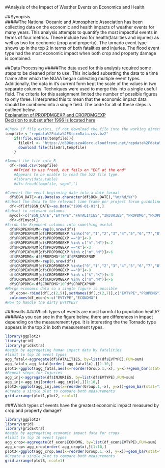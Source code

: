 #Analysis of the Impact of Weather Events on Economics and Health  

##Synopisis  
#####The National Oceanic and Atmospheric Association has been collecting data on the economic and health impacts of weather events for many years.  This analysis attempts to quantify the most impactful events in terms of four metrics.  These include two for health(fatalities and injuries) as well as two for economic (crop and property). The tornado event type shows up in the top 2 in terms of both fatalities and injuries.  The flood event type had the most economic impact when both crop and property damage is combined.


##Data Processing
#####The data used for this analysis required some steps to be cleaned prior to use.  This included subsetting the data to a time frame after which the NOAA began collecting multiple event types.  Additionally, the data in it's current form kept the scale of the values in two separate columns.  Techniques were used to merge this into a single useful field.  The criteria for this assignment limited the number of possible figures to only three. I interpreted this to mean that the economic impact data should be combined into a single field.  The code for all of these steps is outlined below.    
[Explanation of PROPDMGEXP and CROPDMGEXP](https://rstudio-pubs-static.s3.amazonaws.com/58957_37b6723ee52b455990e149edde45e5b6.html)  
[Decision to subset after 1996 is located here](https://www.coursera.org/learn/reproducible-research/discussions/weeks/4/threads/IdtP_JHzEeaePQ71AQUtYw?sort=createdAtAsc&page=1)
```{r, echo=TRUE, cache=TRUE}

#Check if file exists, if not download the file into the working directory
tempfile <-"repdata%2Fdata%2FStormData.csv.bz2"
    if(!file.exists(tempfile)){
      fileUrl <- "https://d396qusza40orc.cloudfront.net/repdata%2Fdata%2FStormData.csv.bz2"  
      download.file(fileUrl,tempfile)  
    }

#Import the file into R
  df<-read.csv(tempfile)
    ##Tried to use fread, but fails on "EOF at the end"
    #Appears to be unable to read the bz2 file type.
    #library(data.table)
    #df<-fread(tempfile, sep=",")

#Convert the event beginning date into a date format
  df$BGN_DATE<-as.Date(as.character(df$BGN_DATE),"%m/%d/%Y")
#Subset the data to the relevant time frame per project forum guideline
  df<-df[df$BGN_DATE>=as.Date("1996-01-01"),]
#Subset to relevant columns
  mycol<-c("BGN_DATE","EVTYPE","FATALITIES","INJURIES","PROPDMG","PROPDMGEXP","CROPDMG","CROPDMGEXP")
  df<-df[mycol]
#Scrub the Exponent columns into something useful
  df$PROPEXPNUM<-rep(0,nrow(df))
  df$PROPEXPNUM[df$PROPDMGEXP %in%c("0","1","2","3","4","5","6","7","8")]<-1
  df$PROPEXPNUM[df$PROPDMGEXP =="B"]<-9
  df$PROPEXPNUM[df$PROPDMGEXP %in% c("h","H")]<-2
  df$PROPEXPNUM[df$PROPDMGEXP =="K"]<-3
  df$PROPEXPNUM[df$PROPDMGEXP %in% c("m","M")]<-6
  df$PROPDMG<-df$PROPDMG*10^df$PROPEXPNUM
  df$CROPEXPNUM<-rep(0,nrow(df))
  df$CROPEXPNUM[df$CROPDMGEXP %in%c("0","1","2","3","4","5","6","7","8")]<-1
  df$CROPEXPNUM[df$CROPDMGEXP =="B"]<-9
  df$CROPEXPNUM[df$CROPDMGEXP %in% c("k","K")]<-3
  df$CROPEXPNUM[df$CROPDMGEXP %in% c("m","M")]<-6
  df$CROPDMG<-df$CROPDMG*10^df$CROPEXPNUM
#Merge economic data so a single figure is possible
  df_econ<-rbind(df[,c(2,5)],setNames(df[,c(2,7)],c("EVTYPE","PROPDMG")))
  colnames(df_econ)<-c("EVTYPE","ECONDMG")
#How to handle the dirty EVTYPES?  
```

##Results
###Which types of events are most harmful to population health?
#####As you can see in the figure below, there are differences in impact depending on the measurement type.  It is interesting the the Tornado type appears in the top 2 in both measurement types.
```{r, echo=TRUE}
library(ggplot2)
library(grid)
library(gridExtra)
#begin by aggregating human impact data by fatalities
#limit to top 10 event types
agg_fatal<-aggregate(df$FATALITIES, by=list(df$EVTYPE),FUN=sum)
agg_fatal<-agg_fatal[order(-agg_fatal$x),][1:10,]
plot1<-ggplot(agg_fatal,aes(x=reorder(Group.1,-x), y=x))+geom_bar(stat="identity", fill="blue")+theme(axis.text.x = element_text(angle=45,hjust=1,vjust=1))+xlab("Event")+ylab("Magnitude")+ggtitle("Population Impact Measured by Fatalities")
#Repeat steps for Injuries
agg_inj<-aggregate(df$INJURIES, by=list(df$EVTYPE),FUN=sum)
agg_inj<-agg_inj[order(-agg_inj$x),][1:10,]
plot2<-ggplot(agg_inj,aes(x=reorder(Group.1,-x), y=x))+geom_bar(stat="identity", fill="blue")+theme(axis.text.x = element_text(angle=45,hjust=1,vjust=1))+xlab("Event")+ylab("Magnitude")+ggtitle("Population Impact Measured by Injuries")
#Create a single plot to compare both measurements
grid.arrange(plot1,plot2, ncol=1)
```

###Which types of events have the greatest economic impact measured by crop and property damage?
```{r, echo=TRUE}
library(ggplot2)
library(grid)
library(gridExtra)
#begin by aggregating economic impact data for crops
#limit to top 10 event types
agg_crop<-aggregate(df_econ$ECONDMG, by=list(df_econ$EVTYPE),FUN=sum)
agg_crop<-agg_crop[order(-agg_crop$x),][1:10,]
plot3<-ggplot(agg_crop,aes(x=reorder(Group.1,-x), y=x))+geom_bar(stat="identity", fill="blue")+theme(axis.text.x = element_text(angle=45,hjust=1,vjust=1))+xlab("Event")+ylab("Magnitude")+ggtitle("Economic Impact Measured by All Economic Damage")
#Create a single plot to compare both measurements
grid.arrange(plot3, ncol=1)
```
